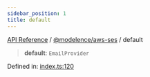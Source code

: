 ```yaml
---
sidebar_position: 1
title: default
---
```


[API Reference](/api-reference/@modelence/aws-ses/variables/../../../index) / [@modelence/aws-ses](/api-reference/@modelence/aws-ses/variables/../index) / default

> **default**: `EmailProvider`

Defined in: [index.ts:120](https://github.com/modelence/modelence/blob/7e5aaad36b6290854f32f400608c1fe022c3eb0b/packages/aws-ses/src/index.ts#L120)
